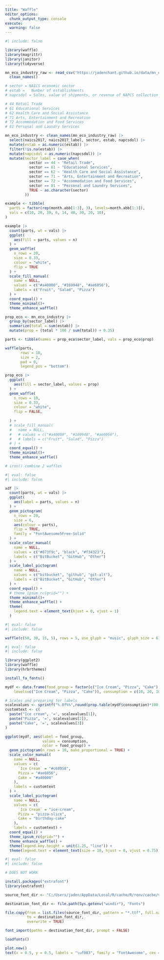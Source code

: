 ```yaml
---
title: "Waffle"
editor_options: 
  chunk_output_type: console
execute:
  warning: false
---
```


```r
#| include: false

library(waffle)
library(magrittr)
library(janitor)
library(tidyverse)

mn_eco_industry_raw <- read_csv("https://jadenchant.github.io/data/mn_eco_industry2017.csv") |>
  clean_names()

# sector = NAICS economic sector 
# estab =	Number of establishments
# napcsdol = Sales, value of shipments, or revenue of NAPCS collection code ($1,000)

# 44 Retail Trade
# 61 Educational Services
# 62 Health Care and Social Assistance
# 71 Arts, Entertainment and Recreation
# 72 Accommodation and Food Services
# 81 Personal and Laundry Services
```

```r
mn_eco_industry <- clean_names(mn_eco_industry_raw) |>
  select(naics2017, naics2017_label, sector, estab, napcsdol) |>
  mutate(estab = as.numeric(estab)) |>
  filter(!is.na(estab)) |>
  mutate(napcsdol = as.numeric(napcsdol)) |>
  mutate(sector_label = case_when(
           sector == 44 ~ "Retail Trade",
           sector == 61 ~ "Educational Services",
           sector == 62 ~ "Health Care and Social Assistance",
           sector == 71 ~ "Arts, Entertainment and Recreation",
           sector == 72 ~ "Accommodation and Food Services",
           sector == 81 ~ "Personal and Laundry Services",
           TRUE ~ as.character(sector)
         ))
```


```r
example <- tibble(
  parts = factor(rep(month.abb[1:3], 3), levels=month.abb[1:3]),
  vals = c(10, 20, 30, 6, 14, 40, 30, 20, 10),
)

example |>
  count(parts, wt = vals) |>
  ggplot(
    aes(fill = parts, values = n)
  ) +
  geom_waffle(
    n_rows = 20,
    size = 0.33, 
    colour = "white",
    flip = TRUE
  ) +
  scale_fill_manual(
    name = NULL,
    values = c("#a40000", "#169948", "#ae6056"),
    labels = c("Fruit", "Salad", "Pizza")
  ) +
  coord_equal() +
  theme_minimal()+
  theme_enhance_waffle()
```


```r
prop_eco <- mn_eco_industry |>
  group_by(sector_label) |>
  summarize(total = sum(estab)) |>
  mutate(prop = (total * 100 / sum(total)) + 0.35)

parts <- tibble(names = prop_eco$sector_label, vals = prop_eco$prop)

waffle(parts, 
       rows = 10,
       size = 2,
       pad = 0,
       legend_pos = "bottom")

prop_eco |>
  ggplot(
    aes(fill = sector_label, values = prop)
  ) +
  geom_waffle(
    n_rows = 10,
    size = 0.33, 
    colour = "white",
    flip = FALSE,
    
  ) +
  # scale_fill_manual(
  #   name = NULL,
  #   # values = c("#a40000", "#169948", "#ae6056"),
  #   # labels = c("Fruit", "Salad", "Pizza")
  # ) +
  coord_equal() +
  theme_minimal()+
  theme_enhance_waffle()

# iron() combine 2 waffles
```


































```r
#| eval: false
#| include: false

xdf |>
  count(parts, wt = vals) |>
  ggplot(
    aes(label = parts, values = n)
  ) +
  geom_pictogram(
    n_rows = 20, 
    size = 6, 
    aes(colour = parts), 
    flip = TRUE,
    family = "FontAwesome5Free-Solid"
  ) +
  scale_color_manual(
    name = NULL,
    values = c("#073f9c", "black", "#f34323"),
    labels = c("BitBucket", "GitHub", "Other")
  ) +
  scale_label_pictogram(
    name = NULL,
    values = c("bitbucket", "github", "git-alt"),
    labels = c("BitBucket", "GitHub", "Other")
  ) +
  coord_equal() +
  # theme_ipsum_rc(grid="") +
  theme_minimal()+
  theme_enhance_waffle() +
  theme(
    legend.text = element_text(hjust = 0, vjust = 1)
  )
```

```r
#| eval: false
#| include: false

waffle(c(50, 30, 15, 5), rows = 5, use_glyph = "music", glyph_size = 6)
```

```r
#| eval: false
#| include: false

library(ggplot2)
library(waffle)
library(hrbrthemes)

install_fa_fonts()

mydf <- data.frame(food_group = factor(c("Ice Cream", "Pizza", "Cake"),
    levels=c("Ice Cream", "Pizza", "Cake")), consumption = c(10, 20, 10))

# Scales and preparing for labels
scalevalues <- sprintf("%.0f%%",round(prop.table(mydf$consumption)*100, 3))
customtext <- c(
  paste("Ice cream", '=', scalevalues[1]),
  paste("Pizza", '=', scalevalues[2]),
  paste("Cake", '=', scalevalues[3])
)

ggplot(mydf, aes(label = food_group, 
                 values = consumption, 
                 color = food_group)) +
  geom_pictogram(n_rows = 10, make_proportional = TRUE) +
  scale_color_manual(
    name = NULL,
    values = c(
      `Ice Cream` = "#c68958",
      Pizza = "#ae6056",
      Cake = "#a40000"
    ),
    labels = customtext
  ) +
  scale_label_pictogram(
    name = NULL,
    values = c(
      `Ice Cream` = "ice-cream",
      Pizza = "pizza-slice",
      Cake = "birthday-cake"
    ), 
    labels = customtext) +
  coord_equal() +
  theme_ipsum_rc(grid="") +
  theme_enhance_waffle() +
  theme(legend.key.height = unit(2.25, "line")) +
  theme(legend.text = element_text(size = 10, hjust = 0, vjust = 0.75))
```

```r
#| eval: false
#| include: false

# DOES NOT WORK

install.packages("extrafont")
library(extrafont)

source_font_dir <- "C:/Users/jaden/AppData/Local/R/cache/R/renv/cache/v5/R-4.3/x86_64-w64-mingw32/waffle/1.0.2/b4a5d1a3036a7e6a63439b16b3ad39fc/waffle/fonts"

destination_font_dir <- file.path(Sys.getenv("windir"), "Fonts")

file.copy(from = list.files(source_font_dir, pattern = "*.ttf", full.names = TRUE), 
          to = destination_font_dir, 
          overwrite = TRUE)

font_import(paths = destination_font_dir, prompt = FALSE)

loadfonts()

plot.new()
text(x = 0.5, y = 0.5, labels = "\uf083", family = "FontAwesome", cex = 5, col = "darkblue")
```


